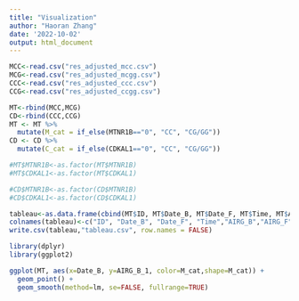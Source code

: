 ```yaml
---
title: "Visualization"
author: "Haoran Zhang"
date: '2022-10-02'
output: html_document
---
```


```r
MCC<-read.csv("res_adjusted_mcc.csv")
MCG<-read.csv("res_adjusted_mcgg.csv")
CCC<-read.csv("res_adjusted_ccc.csv")
CCG<-read.csv("res_adjusted_ccgg.csv")
```


```r
MT<-rbind(MCC,MCG)
CD<-rbind(CCC,CCG)
MT <- MT %>% 
  mutate(M_cat = if_else(MTNR1B=="0", "CC", "CG/GG"))
CD <- CD %>% 
  mutate(C_cat = if_else(CDKAL1=="0", "CC", "CG/GG"))

#MT$MTNR1B<-as.factor(MT$MTNR1B)
#MT$CDKAL1<-as.factor(MT$CDKAL1)

#CD$MTNR1B<-as.factor(CD$MTNR1B)
#CD$CDKAL1<-as.factor(CD$CDKAL1)

tableau<-as.data.frame(cbind(MT$ID, MT$Date_B, MT$Date_F, MT$Time, MT$AIRG_B_1, MT$AIRG_F_1, MT$M_cat))
colnames(tableau)<-c("ID", "Date_B", "Date_F", "Time","AIRG_B","AIRG_F", "MTNR1B")
write.csv(tableau,"tableau.csv", row.names = FALSE)
```

```r
library(dplyr)
library(ggplot2)

ggplot(MT, aes(x=Date_B, y=AIRG_B_1, color=M_cat,shape=M_cat)) +
  geom_point() + 
  geom_smooth(method=lm, se=FALSE, fullrange=TRUE)
```


